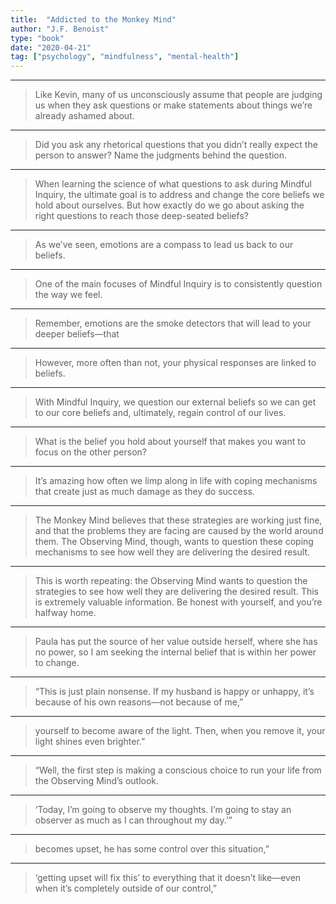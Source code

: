 ```yaml
---
title:  "Addicted to the Monkey Mind"
author: "J.F. Benoist"
type: "book"
date: "2020-04-21"
tag: ["psychology", "mindfulness", "mental-health"]
---
```

- - -

>Like Kevin, many of us unconsciously assume that people are judging us when they ask questions or make statements about things we’re already ashamed about.
- - -

>Did you ask any rhetorical questions that you didn’t really expect the person to answer? Name the judgments behind the question.
- - -

>When learning the science of what questions to ask during Mindful Inquiry, the ultimate goal is to address and change the core beliefs we hold about ourselves. But how exactly do we go about asking the right questions to reach those deep-seated beliefs?
- - -

>As we’ve seen, emotions are a compass to lead us back to our beliefs.
- - -

>One of the main focuses of Mindful Inquiry is to consistently question the way we feel.
- - -

>Remember, emotions are the smoke detectors that will lead to your deeper beliefs—that
- - -

>However, more often than not, your physical responses are linked to beliefs.
- - -

>With Mindful Inquiry, we question our external beliefs so we can get to our core beliefs and, ultimately, regain control of our lives.
- - -

>What is the belief you hold about yourself that makes you want to focus on the other person?
- - -

>It’s amazing how often we limp along in life with coping mechanisms that create just as much damage as they do success.
- - -

>The Monkey Mind believes that these strategies are working just fine, and that the problems they are facing are caused by the world around them. The Observing Mind, though, wants to question these coping mechanisms to see how well they are delivering the desired result.
- - -

>This is worth repeating: the Observing Mind wants to question the strategies to see how well they are delivering the desired result. This is extremely valuable information. Be honest with yourself, and you’re halfway home.
- - -

>Paula has put the source of her value outside herself, where she has no power, so I am seeking the internal belief that is within her power to change.
- - -

>“This is just plain nonsense. If my husband is happy or unhappy, it’s because of his own reasons—not because of me,”
- - -

>yourself to become aware of the light. Then, when you remove it, your light shines even brighter.”
- - -

>“Well, the first step is making a conscious choice to run your life from the Observing Mind’s outlook.
- - -

>‘Today, I’m going to observe my thoughts. I’m going to stay an observer as much as I can throughout my day.’”
- - -

>becomes upset, he has some control over this situation,”
- - -

>‘getting upset will fix this’ to everything that it doesn’t like—even when it’s completely outside of our control,”
